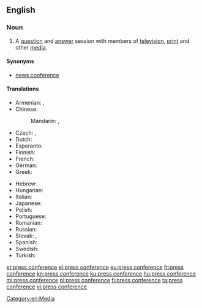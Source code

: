 ==English==

===Noun===
{{en-noun}}

# A [[question]] and [[answer]] session with members of [[television]], [[print]] and other [[media]].

====Synonyms====
* [[news conference]]

====Translations====
{{trans-top|question and answer session with members of television, print and other media}}
* Armenian: {{t|hy|մամլո ասուլիս}}, {{t|hy|ճեպազրույց}} {{qualifier|short}}
* Chinese: 
*: Mandarin: {{t|cmn|新聞發佈會|sc=Hani}}, {{t|cmn|新闻发布会|tr=xīnwén fābùhuì|sc=Hani}}
* Czech: {{t|cs|tisková konference|f}}, {{t|cs|tiskovka|f}}
* Dutch: {{t+|nl|persconferentie|f}}
* Esperanto: {{t|eo|gazetara konferenco}}
* Finnish: {{t+|fi|lehdistötilaisuus}}
* French: {{t+|fr|conférence de presse|f}}
* German: {{t+|de|Pressekonferenz|f}}
* Greek: {{t+|el|συνέντευξη τύπου|f}}
{{trans-mid}}
* Hebrew: {{t|he|מסיבת עיתונאים|f|tr=m'sibát-itona'ím|sc=Hebr}}
* Hungarian: {{t+|hu|sajtótájékoztató}}
* Italian: {{t|it|conferenza stampa|f}}
* Japanese: {{t|ja|記者会見|tr=kisha kaiken|sc=Jpan}}
* Polish: {{t+|pl|konferencja prasowa|f}}
* Portuguese: {{t+|pt|coletiva|f}}
* Romanian: {{t+|ro|conferință de presă|f}}
* Russian: {{t+|ru|пресс-конфере́нция|f}}
* Slovak: {{t|sk|tlačová konferencia|f}}, {{t|sk|tlačovka|f}}
* Spanish: {{t+|es|rueda de prensa|f}}
* Swedish: {{t+|sv|presskonferens|c}}
* Turkish: {{t|tr|basın konferansı}}
{{trans-bottom}}
[[Category:en:Media]]

[[et:press conference]]
[[el:press conference]]
[[eu:press conference]]
[[fr:press conference]]
[[kn:press conference]]
[[ku:press conference]]
[[hu:press conference]]
[[ml:press conference]]
[[pl:press conference]]
[[fi:press conference]]
[[ta:press conference]]
[[vi:press conference]]